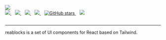 <div style={{ margin: '0 auto', maxWidth: '600px', color: 'white', textAlign: 'center', display: 'flex', flexDirection: 'column' }}>
  <img
    style={{ width: '75%', margin: '0 auto 2em auto' }}
    src="https://github.com/reaviz/reablocks/raw/master/docs/assets/logo.png"
  />
  <br />
  <div style={{ display: 'flex' }}>
    <a href="https://github.com/reaviz/reablocks/actions/workflows/build.yml" target="_blank">
      <img src="https://github.com/reaviz/reablocks/actions/workflows/build.yml/badge.svg" />
    </a>
    <span>&nbsp;&nbsp;</span>
    <a href="https://npm.im/reablocks" target="_blank">
      <img src="https://img.shields.io/npm/v/reablocks.svg" />
    </a>
    <span>&nbsp;&nbsp;</span>
    <a href="https://npm.im/reablocks" target="_blank">
      <img src="https://badgen.net/npm/dw/reablocks" />
    </a>
    <span>&nbsp;&nbsp;</span>
    <a href="https://github.com/reaviz/reablocks/blob/master/LICENSE" target="_blank">
      <img src="https://badgen.now.sh/badge/license/apache2" />
    </a>
    <span>&nbsp;&nbsp;</span>
    <a href="https://github.com/reaviz/reablocks" target="_blank">
      <img alt="GitHub stars" src="https://img.shields.io/github/stars/reaviz/reablocks?style=social" />
    </a>
    <span>&nbsp;&nbsp;</span>
    <a href="https://discord.gg/tt8wGExq35" target="_blank">
      <img src="https://img.shields.io/discord/773948315037073409?label=discord" />
    </a>
  </div>
  <br />

  ---

  reablocks is a set of UI components for React based on Tailwind.
</div>